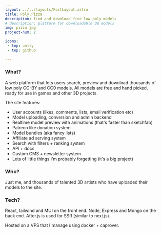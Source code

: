 ```yaml
---
layout: ../../layouts/PostLayout.astro
title: Poly.Pizza
description: find and download free low poly models 
# description: platform for downloadable 3d models
img: pizza.jpg
project-num: 2

icons:
 - top: unity
 - top: github
 
---
```


### What?

A web platform that lets users search, preview and download thousands of low poly CC-BY and CC0 models. 
All models are free and hand picked, ready for use in games and other 3D projects.

The site features: 
- User accounts (likes, comments, lists, email verification etc)
- Model uploading, conversion and admin backend
- Realtime model preview with animations (that's faster than sketchfab)
- Patreon like donation system
- Model bundles (aka fancy lists)
- Affiliate ad serving system
- Search with filters + ranking system
- API + docs
- Custom CMS + newsletter system
- Lots of little things i'm probably forgetting (it's a big project)


### Who?

Just me, and thousands of talented 3D artists who have uploaded their models to the site.


### Tech?

React, tailwind and MUI on the front end. Node, Express and Mongo on the back end. After.js is used for SSR (similar to next.js).

Hosted on a VPS that I manage using docker + caprover.

